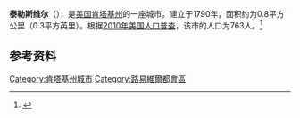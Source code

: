 {{Infobox City 
|chinese_name = 泰勒斯维尔
|official_name = Taylorsville
|image_flag = 
|image_seal = 
|image_skyline = 
|image_map = KYMap-doton-Taylorsville.PNG
|map_caption =
|subdivision_type = [[國家|國家]]
|subdivision_name = {{USA}}
|leader_title = 
|leader_name = 
|subdivision_type1 = [[美國行政區劃|州]]
|subdivision_name1 = [[肯塔基州|肯塔基州]]
|subdivision_type2 = [[肯塔基州行政区划|县]]
|subdivision_name2 = Spencer
|found_title            = 正式立市
|found_date             = 1790年
|area_total = 0.8
|area_land = 
|area_water = 
|population_as_of = 2010
|population_total = 763
|population_density = 
|timezone = 
|utc_offset = 
|timezone_DST = 
|utc_offset_DST = 
}}

'''泰勒斯维尔'''（{{lang-en|'''Taylorsville'''}}），是[[美国|美国]][[肯塔基州|肯塔基州]]的一座城市。建立于1790年，面积约为0.8平方公里（0.3平方英里）。根据[[2010年美国人口普查|2010年美国人口普查]]，该市的人口为763人。<ref name=census>{{cite web |url = http://www.census.gov/prod/www/abs/decennial/ |title = Census of Population and Housing |publisher = U.S. Census Bureau |accessdate = November 18, 2011 |archive-url = https://www.webcitation.org/6CMubCtUj?url=http://www.census.gov/prod/www/abs/decennial/ |archive-date = 2012-11-22 |dead-url = yes }}</ref>

== 参考资料 ==
{{reflist}}

[[Category:肯塔基州城市|Category:肯塔基州城市]]
[[Category:路易維爾都會區|Category:路易維爾都會區]]


{{Kentucky-stub}}
